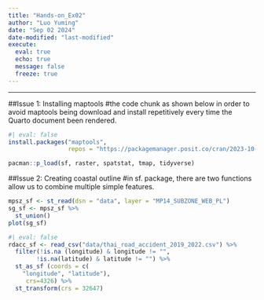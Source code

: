 ```yaml
---
title: "Hands-on_Ex02"
author: "Luo Yuming"
date: "Sep 02 2024"
date-modified: "last-modified"
execute: 
  eval: true
  echo: true
  message: false
  freeze: true
---
```


------------------------------------------------------------------------
##Issue 1: Installing maptools
#the code chunk as shown below in order to avoid maptools being download and install repetitively every time the Quarto document been rendered.
```r
#| eval: false
install.packages("maptools",
                 repos = "https://packagemanager.posit.co/cran/2023-10-13")
```
```r
pacman::p_load(sf, raster, spatstat, tmap, tidyverse)
```
##Issue 2: Creating coastal outline
#in sf. package, there are two functions allow us to combine multiple simple features.
```r
mpsz_sf <- st_read(dsn = "data", layer = "MP14_SUBZONE_WEB_PL")
sg_sf <- mpsz_sf %>%
  st_union()
plot(sg_sf)
```
```r
#| eval: false
rdacc_sf <- read_csv("data/thai_road_accident_2019_2022.csv") %>%
  filter(!is.na (longitude) & longitude != "",
        !is.na(latitude) & latitude != "") %>%
  st_as_sf (coords = c(
    "longitude", "latitude"), 
     crs=4326) %>%
  st_transform(crs = 32647)
```

